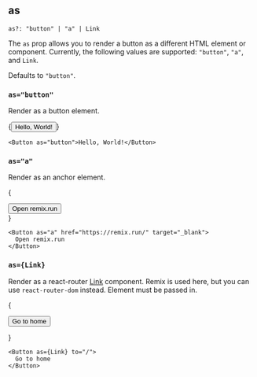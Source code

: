 
## as

```
as?: "button" | "a" | Link
```

The `as` prop allows you to render a button as a different HTML element or
component. Currently, the following values are supported: `"button"`, `"a"`, and
`Link`.

Defaults to `"button"`.

### `as="button"`

Render as a button element.

{<Button as="button">Hello, World!</Button>}

```tsx
<Button as="button">Hello, World!</Button>
```

### `as="a"`

Render as an anchor element.

{

<div className="not-prose">
  <Button as="a" href="https://remix.run/" target="_blank">
    Open remix.run
  </Button>
</div>
}

```tsx
<Button as="a" href="https://remix.run/" target="_blank">
  Open remix.run
</Button>
```

### `as={Link}`

Render as a react-router [Link](https://remix.run/docs/en/v2/api/remix#link)
component. Remix is used here, but you can use `react-router-dom` instead.
Element must be passed in.

{

<div className="not-prose">
  <Button as={Link} to="/">
    Go to home
  </Button>
</div>

}

```tsx
<Button as={Link} to="/">
  Go to home
</Button>
```
